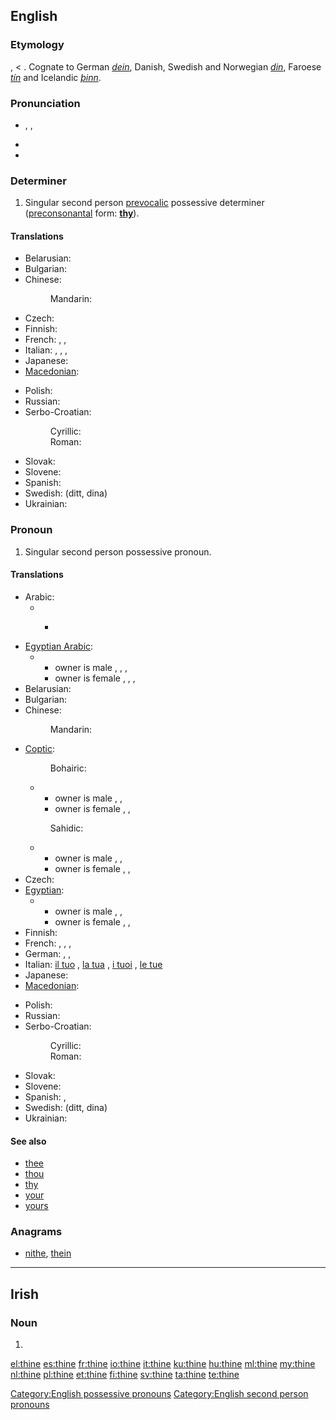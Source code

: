 ==English==
{{wikipedia}}

===Etymology===
{{etyl|enm}} {{term|thyn|lang=enm}}, {{term|þyn|lang=enm}} < {{etyl|ang}} {{term|þin|þīn|lang=ang}}. Cognate to German ''[[dein]]'', Danish, Swedish and Norwegian ''[[din]]'', Faroese ''[[tín]]'' and Icelandic ''[[þinn]]''.

===Pronunciation===
* {{a|UK}} {{enPR|<i>th</i>īn}}, {{IPA|/ðaɪn/}}, {{SAMPA|/DaIn/}}
* {{audio|en-us-thine.ogg|Audio (US)}}
* {{rhymes|aɪn}}

===Determiner===
{{en-det|your}}

# {{archaic}} Singular second person [[prevocalic]] possessive determiner ([[preconsonantal]] form: '''[[thy]]''').

====Translations====
{{trans-top|possessive determiner}}
* Belarusian: {{t|be|твой|tr=tvoj|sc=Cyrl}}
* Bulgarian: {{t|bg|твой|tr=tvoj|sc=Cyrl}}
* Chinese:
*: Mandarin: {{t|zh|你|tr=nǐde|alt=你的|sc=Hani}}
* Czech: {{t|cs|tvůj}}
* Finnish: {{t+|fi|sinun}}
* French: {{t+|fr|ton|m|s}}, {{t+|fr|ta|f|s}}, {{t+|fr|tes|p}}
* Italian: {{t+|it|tuo|m|s}}, {{t+|it|tua|f|s}}, {{t+|it|tuoi|m|p}}, {{t+|it|tue|f|p}}
* Japanese: {{t|ja|お前|tr=おまえの, omae-no|alt=お前の|sc=Jpan}}
* [[Macedonian]]: {{t|mk|твој|tr=tvoj|sc=Cyrl}}
{{trans-mid}}
* Polish: {{t|pl|twój}}
* Russian: {{t|ru|твой|tr=tvoj|sc=Cyrl}}
* Serbo-Croatian:
*: Cyrillic: {{t|sh|твој}}
*: Roman: {{t|sh|tvoj}}
* Slovak: {{t|sk|tvoj}}
* Slovene: {{t|sl|tvoj}}
* Spanish: {{t|es|tu}}
* Swedish: {{t+|sv|din}} (ditt, dina)
* Ukrainian: {{t|uk|твій|tr=tvij|sc=Cyrl}}
{{trans-bottom}}

===Pronoun===
{{en-pron|yours}}

# {{archaic}} Singular second person possessive pronoun.

====Translations====
{{trans-top|possessive pronoun}}
* Arabic: 
*** {{qualifier|belonging to one person}} {{t|ar|لك|m|tr=lak|sc=Arab}} {{t|ar|لك|f|tr=laki|sc=Arab}}
*[[Egyptian Arabic]]: 
***owner is male  {{tø|arz|لك|tr=lik|sc=Arab}}, {{tø|arz|بتاعك|m|tr=betaʕak|sc=Arab}},  {{tø|arz|بتاعتاك|f|tr=betaʕtak|sc=Arab}}, {{tø|arz|بتوعاك|p|tr=betoʕak|sc=Arab}}
***owner is female {{tø|arz|لك|tr=liki|sc=Arab}}, {{tø|arz|بتاعك|m|tr=betaʕik|sc=Arab}},  {{tø|arz|بتاعتاك|f|tr=betaʕtik|sc=Arab}}, {{tø|arz|بتوعاك|p|tr=betoʕik|sc=Arab}}
* Belarusian: {{t|be|твой|tr=tvoj|sc=Cyrl}}
* Bulgarian: {{t|bg|твой|tr=tvoj|sc=Cyrl}}
* Chinese:
*: Mandarin: {{t|zh|你|tr=nǐde|alt=你的|sc=Hani}}
* [[Coptic]]:
*: Bohairic: 
***owner is male  {{tø|cop|ⲫⲱⲕ|m|tr=phōk}}, {{tø|cop|ⲑⲱⲕ|f|tr=θōk}}, {{tø|cop|ⲛⲟⲩⲕ|p|tr=nwk}}
***owner is female  {{tø|cop|ⲫⲱ|m|tr=phō}}, {{tø|cop|ⲑⲱ|f|tr=θō}}, {{tø|cop|ⲛⲟⲩ|p|tr=nw}}
*: Sahidic: 
***owner is male  {{tø|cop|ⲡⲱⲕ|m|tr=pōk}}, {{tø|cop|ⲧⲱⲕ|f|tr=tōk}}, {{tø|cop|ⲛⲟⲩⲕ|p|tr=nwk}}
***owner is female  {{tø|cop|ⲡⲱ|m|tr=pō}}, {{tø|cop|ⲧⲱ|f|tr=tō}}, {{tø|cop|ⲛⲟⲩ|p|tr=nw}}
* Czech: {{t|cs|tvůj}}
* [[Egyptian]]:
***owner is male   {{tø|egy|𓅮𓇌𓎡|m|tr=payk}}, {{tø|egy|𓏏𓇌𓎡|f|tr=tayk}}, {{tø|egy|𓈖𓄿𓇌𓎡|p|tr=nayk}}
***owner is female  {{tø|egy|𓅮𓇌𓁐|m|tr=payt}}, {{tø|egy|𓏏𓇌𓁐 |f|tr=tayt}}, {{tø|egy|𓈖𓄿𓇌𓁐|p|tr=nayt}}
* Finnish: {{t+|fi|sinun}}
* French: {{t+|fr|le tien|m|s}}, {{t+|fr|la tienne|f|s}}, {{t+|fr|les tiens|m|p}}, {{t+|fr|les tiennes|f|p}}
* German: {{t+|de|dein|m|n}}, {{t+|de|deine|f}}, {{t+|de|deine|p}}
* Italian: [[il tuo]] {{m}}{{s}}, [[la tua]] {{f}}{{s}}, [[i tuoi]] {{m}}{{p}}, [[le tue]]
* Japanese: {{t|ja|お前|tr=おまえの, omae-no|alt=お前の|sc=Jpan}}
* [[Macedonian]]: {{t|mk|твој|tr=tvoj|sc=Cyrl}}
{{trans-mid}}
* Polish: {{t|pl|twój}}
* Russian: {{t|ru|твой|tr=tvoj|sc=Cyrl}}
* Serbo-Croatian:
*: Cyrillic: {{t|sh|твој}}
*: Roman: {{t|sh|tvoj}}
* Slovak: {{t|sk|tvoj}}
* Slovene: {{t|sl|tvoj}}
* Spanish: {{t|es|el tuyo|m}}, {{t|es|la tuya|f}}
* Swedish: {{t+|sv|din}} (ditt, dina)
* Ukrainian: {{t|uk|твій|tr=tvij|sc=Cyrl}}
{{trans-bottom}}

====See also====
* [[thee]]
* [[thou]]
* [[thy]]
* [[your]]
* [[yours]]

===Anagrams===
* [[nithe#English|nithe]], [[thein#English|thein]]

[[Category:English possessive pronouns]]
[[Category:English second person pronouns]]

----

==Irish==

===Noun===
{{infl|ga|mutated noun}}

# {{mutation of|tine|lang=ga}}

[[el:thine]]
[[es:thine]]
[[fr:thine]]
[[io:thine]]
[[it:thine]]
[[ku:thine]]
[[hu:thine]]
[[ml:thine]]
[[my:thine]]
[[nl:thine]]
[[pl:thine]]
[[et:thine]]
[[fi:thine]]
[[sv:thine]]
[[ta:thine]]
[[te:thine]]